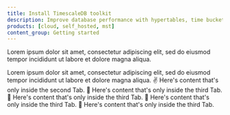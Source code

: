 ```yaml
---
title: Install TimescaleDB toolkit
description: Improve database performance with hypertables, time bucketing, compression and continuous aggregates.
products: [cloud, self_hosted, mst]
content_group: Getting started
---
```


Lorem ipsum dolor sit amet, consectetur adipiscing elit, sed do eiusmod tempor incididunt ut labore et dolore magna aliqua.

<Tabs>
  <Tab title="Docker">
    Lorem ipsum dolor sit amet, consectetur adipiscing elit, sed do eiusmod tempor incididunt ut labore et dolore magna aliqua.
  </Tab>
  <Tab title="Linux">
    ✌️ Here's content that's only inside the second Tab.
  </Tab>
  <Tab title="MacOS">
    💪 Here's content that's only inside the third Tab.
  </Tab>
  <Tab title="Source">
      💪 Here's content that's only inside the third Tab.
  </Tab>
  <Tab title="Windows">
    💪 Here's content that's only inside the third Tab.
  </Tab>
  <Tab title="Kubernetes">
      💪 Here's content that's only inside the third Tab.
  </Tab>
</Tabs>
